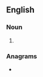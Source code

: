 ==English==

===Noun===
{{head|en|noun form}}

# {{plural of|temenos|lang=en}}

===Anagrams===
* {{anagrams|en|a=eeimnot|one-time|onetime}}